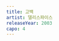 ```yaml
---
title: 고백
artist: 델리스파이스
releaseYear: 2003
capo: 4
---
```


<ScoreWrapper>
  <ScorePhrase
    phrase={{
      lyrics: ' 중2때까진 늘 첫째 줄에 겨우 160이 됐을 무렵',
      chordList: [
        { name: 'B', position: 0 },
        { name: 'C]7', position: 10 },
        { name: 'E', position: 14 },
        { name: 'B', position: 24 },
      ],
    }}
  />
  <ScorePhrase
    phrase={{
      lyrics: ' 쓸만한 녀석들은 모두 다 이미 첫사랑 진행 중',
      chordList: [
        { name: 'B', position: 0 },
        { name: 'C]7', position: 10 },
        { name: 'E', position: 16 },
        { name: 'B', position: 26 },
        { name: 'F]', position: 30 },
      ],
    }}
  />
  <ScorePhrase
    phrase={{
      lyrics: ' 정말 듣고 싶었던 말이야 물론 2년전 일이지만',
      chordList: [
        { name: 'G]m', position: 0 },
        { name: 'C]7', position: 11 },
        { name: 'E', position: 18 },
        { name: 'B', position: 26 },
        { name: 'F]', position: 30 },
      ],
    }}
  />
  <ScorePhrase
    phrase={{
      lyrics: ' 기뻐야하는 게 당연한데 내 기분은 그게 아냐',
      chordList: [
        { name: 'G]m', position: 0 },
        { name: 'C]7', position: 10 },
        { name: 'E', position: 16 },
        { name: 'G]m', position: 21 },
        { name: 'B', position: 25 },
      ],
    }}
  />
  <ScorePhrase
    phrase={{
      lyrics: '하지만 미안해 네 넓은 가슴에 묻혀 다른 누구를 생각했었어',
      chordList: [
        { name: 'B', position: 4 },
        { name: 'C]7', position: 15 },
        { name: 'E', position: 23 },
        { name: 'B', position: 29 },
      ],
    }}
  />
  <ScorePhrase
    phrase={{
      lyrics: '미안해 너의 손을 잡고 걸을 때에도 떠올렸었어 그 사람을',
      chordList: [
        { name: 'B', position: 4 },
        { name: 'C]7', position: 16 },
        { name: 'E', position: 22 },
        { name: 'B', position: 30 },
      ],
    }}
  />
  <ScorePhrase
    phrase={{
      lyrics: ' 널 좋아하면 좋아할수록 상처 입은 날들이 더 많아',
      chordList: [
        { name: 'B', position: 0 },
        { name: 'C]7', position: 10 },
        { name: 'E', position: 13 },
        { name: 'B', position: 24 },
      ],
    }}
  />
  <ScorePhrase
    phrase={{
      lyrics: ' 모두가 즐거운 한 때에도 나는 늘 그곳에 없어',
      chordList: [
        { name: 'B', position: 0 },
        { name: 'C]7', position: 11 },
        { name: 'E', position: 16 },
        { name: 'B', position: 26 },
        { name: 'F]', position: 30 },
      ],
    }}
  />
  <ScorePhrase
    phrase={{
      lyrics: ' 정말 미안한 일을 한걸까 나쁘진 않았었지만',
      chordList: [
        { name: 'G]m', position: 0 },
        { name: 'C]7', position: 11 },
        { name: 'E', position: 16 },
        { name: 'B', position: 25 },
        { name: 'F]', position: 29 },
      ],
    }}
  />
  <ScorePhrase
    phrase={{
      lyrics: ' 친구인 채였다면 오히려 즐거웠을 것만 같아',
      chordList: [
        { name: 'G]m', position: 0 },
        { name: 'C]7', position: 10 },
        { name: 'E', position: 15 },
        { name: 'G]m', position: 20 },
        { name: 'B', position: 26 },
      ],
    }}
  />
  <ScorePhrase
    phrase={{
      lyrics: '하지만 미안해 네 넓은 가슴에 묻혀 다른 누구를 생각했었어',
      chordList: [
        { name: 'B', position: 4 },
        { name: 'C]7', position: 15 },
        { name: 'E', position: 23 },
        { name: 'B', position: 29 },
      ],
    }}
  />
  <ScorePhrase
    phrase={{
      lyrics: '미안해 너의 손을 잡고 걸을 때에도 떠올랐었어 그 사람이',
      chordList: [
        { name: 'B', position: 4 },
        { name: 'C]7', position: 16 },
        { name: 'E', position: 22 },
        { name: 'B', position: 30 },
      ],
    }}
  />
  <ScorePhrase
    phrase={{
      chordList: [
        { name: 'B', position: 0 },
        { name: 'C]7', position: 8 },
        { name: 'E', position: 16 },
        { name: 'B', position: 24 },
      ],
    }}
  />
  <ScorePhrase
    phrase={{
      chordList: [
        { name: 'B', position: 0 },
        { name: 'C]7', position: 8 },
        { name: 'E', position: 16 },
        { name: 'B', position: 24 },
      ],
    }}
  />
  <ScorePhrase
    phrase={{
      lyrics: ' 정말 듣고 싶었던 말이야 물론 2년전 일이지만',
      chordList: [
        { name: 'G]m', position: 0 },
        { name: 'C]7', position: 11 },
        { name: 'E', position: 16 },
        { name: 'B', position: 25 },
        { name: 'F]', position: 29 },
      ],
    }}
  />
  <ScorePhrase
    phrase={{
      lyrics: ' 기뻐야하는 게 당연한데 내 기분은 그게 아냐',
      chordList: [
        { name: 'G]m', position: 0 },
        { name: 'C]7', position: 10 },
        { name: 'E', position: 16 },
        { name: 'G]m', position: 21 },
        { name: 'B', position: 25 },
      ],
    }}
  />
  <ScorePhrase
    phrase={{
      lyrics: '하지만 미안해 네 넓은 가슴에 묻혀 다른 누구를 생각했었어',
      chordList: [
        { name: 'B', position: 4 },
        { name: 'C]7', position: 15 },
        { name: 'E', position: 23 },
        { name: 'B', position: 29 },
      ],
    }}
  />
  <ScorePhrase
    phrase={{
      lyrics: '미안해 너의 손을 잡고 걸을 때에도 떠올렸었어 그 사람을',
      chordList: [
        { name: 'B', position: 4 },
        { name: 'C]7', position: 16 },
        { name: 'E', position: 22 },
        { name: 'B', position: 30 },
      ],
    }}
  />
  <ScorePhrase
    phrase={{
      chordList: [
        { name: 'B', position: 0 },
        { name: 'C]7', position: 8 },
        { name: 'E', position: 16 },
        { name: 'B', position: 24 },
      ],
    }}
  />
  <ScorePhrase
    phrase={{
      chordList: [
        { name: 'B', position: 0 },
        { name: 'C]7', position: 8 },
        { name: 'E', position: 16 },
        { name: 'B', position: 24 },
      ],
    }}
  />
  <ScorePhrase
    phrase={{
      chordList: [
        { name: 'B', position: 0 },
        { name: 'C]7', position: 8 },
        { name: 'E', position: 16 },
        { name: 'B', position: 24 },
      ],
    }}
  />
  <ScorePhrase
    phrase={{
      chordList: [
        { name: 'B', position: 0 },
        { name: 'C]7', position: 8 },
        { name: 'E', position: 16 },
        { name: 'B', position: 24 },
      ],
    }}
  />
  <ScorePhrase
    phrase={{
      lyrics: '하지만 미안해 네 넓은 가슴에 묻혀 다른 누구를 생각했었어',
      chordList: [
        { name: 'B', position: 4 },
        { name: 'C]7', position: 15 },
        { name: 'E', position: 23 },
        { name: 'B', position: 29 },
      ],
    }}
  />
  <ScorePhrase
    phrase={{
      lyrics: '미안해 너의 손을 잡고 걸을 때에도 떠올랐었어 그 사람이',
      chordList: [
        { name: 'B', position: 4 },
        { name: 'C]7', position: 16 },
        { name: 'E', position: 22 },
        { name: 'B', position: 30 },
      ],
    }}
  />
  <ScorePhrase
    phrase={{
      lyrics: '라라라라라라라라, 라라라, 라라 라라라, 라라 라라라',
      chordList: [
        { name: 'B', position: 0 },
        { name: 'C]7', position: 10 },
        { name: 'E', position: 18 },
        { name: 'B', position: 26 },
      ],
    }}
  />
  <ScorePhrase
    phrase={{
      lyrics: '라라라라라라라라, 라라라, 라라 라라라',
      chordList: [
        { name: 'B', position: 0 },
        { name: 'C]7', position: 10 },
        { name: 'E', position: 18 },
        { name: 'B', position: 26 },
      ],
    }}
  />
</ScoreWrapper>
